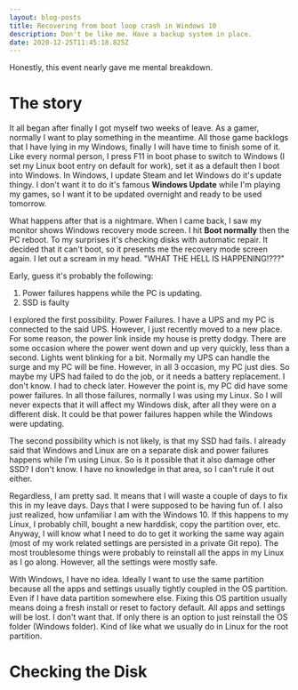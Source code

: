 ```yaml
---
layout: blog-posts
title: Recovering from boot loop crash in Windows 10
description: Don't be like me. Have a backup system in place.
date: 2020-12-25T11:45:18.825Z
---
```

Honestly, this event nearly gave me mental breakdown.

# The story

It all began after finally I got myself two weeks of leave. As a gamer, normally I want to play something in the meantime. All those game backlogs that I have lying in my Windows, finally I will have time to finish some of it. Like every normal person, I press F11 in boot phase to switch to Windows (I set my Linux boot entry on default for work), set it as a default then I boot into Windows. In Windows, I update Steam and let Windows do it's update thingy. I don't want it to do it's famous **Windows Update** while I'm playing my games, so I want it to be updated overnight and ready to be used tomorrow.

What happens after that is a nightmare. When I came back, I saw my monitor shows Windows recovery mode screen. I hit **Boot normally** then the PC reboot. To my surprises it's checking disks with automatic repair. It decided that it can't boot, so it presents me the recovery mode screen again. I let out a scream in my head. "WHAT THE HELL IS HAPPENING!???"

Early, guess it's probably the following:

1. Power failures happens while the PC is updating.
2. SSD is faulty

I explored the first possibility. Power Failures. I have a UPS and my PC is connected to the said UPS. However, I just recently moved to a new place. For some reason, the power link inside my house is pretty dodgy. There are some occasion where the power went down and up very quickly, less than a second. Lights went blinking for a bit. Normally my UPS can handle the surge and my PC will be fine. However, in all 3 occasion, my PC just dies. So maybe my UPS had failed to do the job, or it needs a battery replacement. I don't know. I had to check later. However the point is, my PC did have some power failures. In all those failures, normally I was using my Linux. So I will never expects that it will affect my Windows disk, after all they were on a different disk. It could be that power failures happen while the Windows were updating.

The second possibility which is not likely, is that my SSD had fails. I already said that Windows and Linux are on a separate disk and power failures happens while I'm using Linux. So is it possible that it also damage other SSD? I don't know. I have no knowledge in that area, so I can't rule it out either.

Regardless, I am pretty sad. It means that I will waste a couple of days to fix this in my leave days. Days that I were supposed to be having fun of. I also just realized, how unfamiliar I am with the Windows 10. If this happens to my Linux, I probably chill, bought a new harddisk, copy the partition over, etc. Anyway, I will know what I need to do to get it working the same way again (most of my work related settings are persisted in a private Git repo). The most troublesome things were probably to reinstall all the apps in my Linux as I go along. However, all the settings were mostly safe.

With Windows, I have no idea. Ideally I want to use the same partition because all the apps and settings usually tightly coupled in the OS partition. Even if I have data partition somewhere else. Fixing this OS partition usually means doing a fresh install or reset to factory default. All apps and settings will be lost. I don't want that. If only there is an option to just reinstall the OS folder (Windows folder). Kind of like what we usually do in Linux for the root partition.

# Checking the Disk